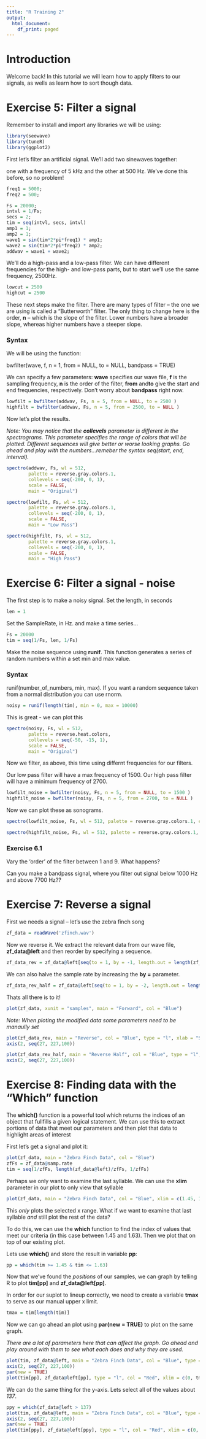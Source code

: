 ```yaml
---
title: "R Training 2"
output:
  html_document:
    df_print: paged
---
```

# Introduction

Welcome back! In this tutorial we will learn how to apply filters to our signals, as wells as learn how to sort though data. 

# Exercise 5: Filter a signal 

Remember to install and import any libraries we will be using:

```r
library(seewave)
library(tuneR)
library(ggplot2)
```


First let's filter an artificial signal. We'll add two sinewaves together:

one with a frequency of 5 kHz and the other at 500 Hz. We've done this before, so no problem!

```r
freq1 = 5000;
freq2 = 500;

Fs = 20000;
intvl = 1/Fs;
secs = 2;
tim = seq(intvl, secs, intvl)
amp1 = 1;
amp2 = 1;
wave1 = sin(tim*2*pi*freq1) * amp1;
wave2 = sin(tim*2*pi*freq2) * amp2;
addwav = wave1 + wave2;
```


We'll do a high-pass and a low-pass filter. We can have different frequencies for the high- and low-pass parts, but to start we'll use the same frequency, 2500Hz.


```r
lowcut = 2500
highcut = 2500
```


These next steps make the filter. There are many types of filter -- the one we are using is called a "Butterworth" filter. The only thing to change here is the order, **n** -- which is the slope of the filter. Lower numbers have a broader slope, whereas higher numbers have a steeper slope.

### Syntax 

We will be using the function: 

bwfilter(wave, f, n = 1, from = NULL, to = NULL,
bandpass = TRUE) 

We can specify a few parameters: **wave** specifies our wave file, **f** is the sampling frequency, **n** is the order of the filter, **from** and**to** give the start and end frequencies, respectively. Don't worry about **bandpass** right now.


```r
lowfilt = bwfilter(addwav, Fs, n = 5, from = NULL, to = 2500 )
highfilt = bwfilter(addwav, Fs, n = 5, from = 2500, to = NULL )
```


Now let's plot the results. 

*Note: You may notice that the **collevels** parameter is different in the spectrograms. This parameter specifies the range of colors that will be plotted. Different sequences will give better or worse looking graphs. Go ahead and play with the numbers...remeber the syntax seq(start, end, interval).*

```r

spectro(addwav, Fs, wl = 512, 
        palette = reverse.gray.colors.1, 
        collevels = seq(-200, 0, 1), 
        scale = FALSE, 
        main = "Original") 

```

```r
spectro(lowfilt, Fs, wl = 512, 
        palette = reverse.gray.colors.1, 
        collevels = seq(-200, 0, 1), 
        scale = FALSE, 
        main = "Low Pass")

```

```r
spectro(highfilt, Fs, wl = 512, 
        palette = reverse.gray.colors.1, 
        collevels = seq(-200, 0, 1), 
        scale = FALSE, 
        main = "High Pass")
```

# Exercise 6: Filter a signal - noise


The first step is to make a noisy signal. 
Set the length, in seconds

```r
len = 1
```

Set the SampleRate, in Hz. and make a time series...

```r
Fs = 20000
tim = seq(1/Fs, len, 1/Fs)
```


Make the noise sequence using **runif**. This function generates a series of random numbers within a set min and max value. 

### Syntax 

runif(number_of_numbers, min, max). If you want a random sequence taken from a normal distribution you can use rnorm. 

```r

noisy = runif(length(tim), min = 0, max = 10000)

```


This is great - we can plot this

```r
spectro(noisy, Fs, wl = 512, 
        palette = reverse.heat.colors, 
        collevels = seq(-50, -15, 1), 
        scale = FALSE, 
        main = "Original") 
```


Now we filter, as above, this time using differnt frequencies for our filters. 

Our low pass filter will have a max frequency of 1500.
Our high pass filter will have a minimum frequency of 2700. 

```r
lowfilt_noise = bwfilter(noisy, Fs, n = 5, from = NULL, to = 1500 )
highfilt_noise = bwfilter(noisy, Fs, n = 5, from = 2700, to = NULL )
```

Now we can plot these as sonograms.

```r
spectro(lowfilt_noise, Fs, wl = 512, palette = reverse.gray.colors.1, collevels = seq(-200, 0, 1), scale = FALSE, main = "Low Pass") 
```

```r
spectro(highfilt_noise, Fs, wl = 512, palette = reverse.gray.colors.1, collevels = seq(-200, 0, 1), scale = FALSE, main = "High Pass") 
```

### Exercise 6.1 

Vary the 'order' of the filter between 1 and 9. What happens?

Can you make a bandpass signal, where you filter out signal below 1000 Hz and above 7700 Hz??

# Exercise 7: Reverse a signal

First we needs a signal -- let's use the zebra finch song

```r
zf_data = readWave('zfinch.wav')
```

Now we reverse it.
We extract the relevant data from our wave file, **zf_data@left** and then reorder by specifying a sequence.

```r
zf_data_rev = zf_data@left[seq(to = 1, by = -1, length.out = length(zf_data@left))]

```

We can also halve the sample rate by increasing the **by =** parameter. 

```r
zf_data_rev_half = zf_data@left[seq(to = 1, by = -2, length.out = length(zf_data@left)/2)]
```

Thats all there is to it! 

```r
plot(zf_data, xunit = "samples", main = "Forward", col = "Blue")
```

*Note: When ploting the modified data some parameters need to be manaully set* 

```r
plot(zf_data_rev, main = "Reverse", col = "Blue", type = "l", xlab = "Samples", ylab = "", ylim = c(0,250), yaxt = "none")
axis(2, seq(27, 227,100))

```

```r
plot(zf_data_rev_half, main = "Reverse Half", col = "Blue", type = "l", xlab = "Samples", ylab = "", ylim = c(0,250), yaxt = "none")
axis(2, seq(27, 227,100))

```

# Exercise 8: Finding data with the "Which" function 

The **which()** function is a powerful tool which returns the indices of an object that fullfills a given logical statement.
We can use this to extract portions of data that meet our parameters and then plot that data to highlight areas of interest

First let's get a signal and plot it:

```r
plot(zf_data, main = "Zebra Finch Data", col = "Blue")
zfFs = zf_data@samp.rate
tim = seq(1/zfFs, length(zf_data@left)/zfFs, 1/zfFs)
```



Perhaps we only want to examine the last syllable.
We can use the **xlim** parameter in our plot to only view that syllable

```r
plot(zf_data, main = "Zebra Finch Data", col = "Blue", xlim = c(1.45, 1.63))
```

This *only* plots the selected x range. What if we want to examine that last syllable *and* still plot the rest of the data?

To do this, we can use the **which** function to find the index of values that meet our criteria (in this case between 1.45 and 1.63). Then we plot that on top of our existing plot. 

Lets use **which()** and store the result in variable **pp**:

```r
pp = which(tim >= 1.45 & tim <= 1.63)
```

Now that we've found the *positions* of our samples, we can graph by telling R to plot **tim[pp]** and **zf_data@left[pp]**. 

In order for our suplot to lineup correctly, we need to create a variable **tmax** to serve as our manual upper x limit. 

```r
tmax = tim[length(tim)]
```

Now we can go ahead an plot using **par(new = TRUE)** to plot on the same graph. 

*There are a lot of parameters here that can affect the graph. Go ahead and play around with them to see what each does and why they are used.*

```r
plot(tim, zf_data@left, main = "Zebra Finch Data", col = "Blue", type = "l", xlab = "Time" , ylab = "", yaxt = "none", ylim = c(0,250))
axis(2, seq(27, 227,100))
par(new = TRUE)
plot(tim[pp], zf_data@left[pp], type = "l", col = "Red", xlim = c(0, tmax), xlab = "", ylab = "", yaxt = "none", ylim = c(0,250), xaxt = "n", yaxt = "n")

```

We can do the same thing for the y-axis. Lets select all of the values about *137*. 

```r
ppy = which(zf_data@left > 137)
plot(tim, zf_data@left, main = "Zebra Finch Data", col = "Blue", type = "l", xlab = "Time" , ylab = "", yaxt = "none", ylim = c(0,250))
axis(2, seq(27, 227,100))
par(new = TRUE)
plot(tim[ppy], zf_data@left[ppy], type = "l", col = "Red", xlim = c(0, tmax), xlab = "", ylab = "", yaxt = "none", ylim = c(0,250), xaxt = "n", yaxt = "n")

```


